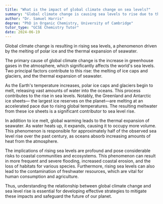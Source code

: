 ```yaml
---
title: "What is the impact of global climate change on sea levels?"
summary: "Global climate change is causing sea levels to rise due to the melting of polar ice and thermal expansion of seawater."
author: "Dr. Samuel Harris"
degree: "PhD in Organic Chemistry, University of Cambridge"
tutor_type: "GCSE Chemistry Tutor"
date: 2024-06-19
---
```


Global climate change is resulting in rising sea levels, a phenomenon driven by the melting of polar ice and the thermal expansion of seawater.

The primary cause of global climate change is the increase in greenhouse gases in the atmosphere, which significantly affects the world's sea levels. Two principal factors contribute to this rise: the melting of ice caps and glaciers, and the thermal expansion of seawater.

As the Earth's temperature increases, polar ice caps and glaciers begin to melt, releasing vast amounts of water into the oceans. This process contributes to the rise in sea levels. Notably, the Greenland and Antarctic ice sheets— the largest ice reserves on the planet—are melting at an accelerated pace due to rising global temperatures. The resulting meltwater from these ice sheets is a significant contributor to sea level rise.

In addition to ice melt, global warming leads to the thermal expansion of seawater. As water heats up, it expands, causing it to occupy more volume. This phenomenon is responsible for approximately half of the observed sea level rise over the past century, as oceans absorb increasing amounts of heat from the atmosphere.

The implications of rising sea levels are profound and pose considerable risks to coastal communities and ecosystems. This phenomenon can result in more frequent and severe flooding, increased coastal erosion, and the loss of habitats for various species. Furthermore, rising sea levels can also lead to the contamination of freshwater resources, which are vital for human consumption and agriculture. 

Thus, understanding the relationship between global climate change and sea level rise is essential for developing effective strategies to mitigate these impacts and safeguard the future of our planet.
    
